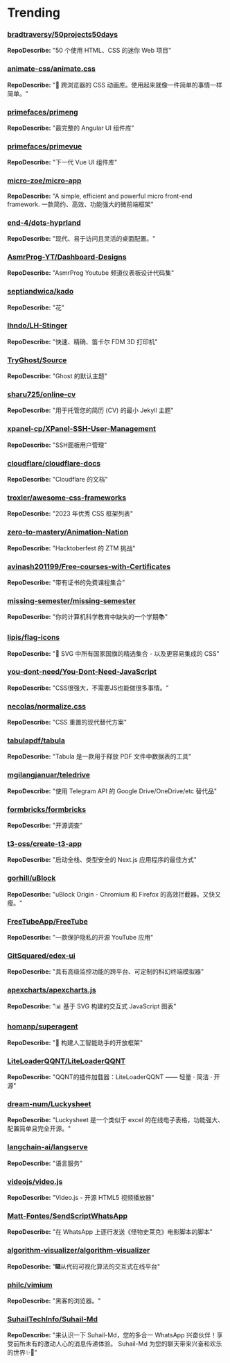 # Trending

### [bradtraversy/50projects50days](https://github.com/bradtraversy/50projects50days)
**RepoDescribe:** "50 个使用 HTML、CSS 的迷你 Web 项目"
  

### [animate-css/animate.css](https://github.com/animate-css/animate.css)
**RepoDescribe:** "🍿 跨浏览器的 CSS 动画库。使用起来就像一件简单的事情一样简单。"
  

### [primefaces/primeng](https://github.com/primefaces/primeng)
**RepoDescribe:** "最完整的 Angular UI 组件库"
  

### [primefaces/primevue](https://github.com/primefaces/primevue)
**RepoDescribe:** "下一代 Vue UI 组件库"
  

### [micro-zoe/micro-app](https://github.com/micro-zoe/micro-app)
**RepoDescribe:** "A simple, efficient and powerful micro front-end framework. 一款简约、高效、功能强大的微前端框架"
  

### [end-4/dots-hyprland](https://github.com/end-4/dots-hyprland)
**RepoDescribe:** "现代、易于访问且灵活的桌面配置。"
  

### [AsmrProg-YT/Dashboard-Designs](https://github.com/AsmrProg-YT/Dashboard-Designs)
**RepoDescribe:** "AsmrProg Youtube 频道仪表板设计代码集"
  

### [septiandwica/kado](https://github.com/septiandwica/kado)
**RepoDescribe:** "花"
  

### [lhndo/LH-Stinger](https://github.com/lhndo/LH-Stinger)
**RepoDescribe:** "快速、精确、笛卡尔 FDM 3D 打印机"
  

### [TryGhost/Source](https://github.com/TryGhost/Source)
**RepoDescribe:** "Ghost 的默认主题"
  

### [sharu725/online-cv](https://github.com/sharu725/online-cv)
**RepoDescribe:** "用于托管您的简历 (CV) 的最小 Jekyll 主题"
  

### [xpanel-cp/XPanel-SSH-User-Management](https://github.com/xpanel-cp/XPanel-SSH-User-Management)
**RepoDescribe:** "SSH面板用户管理"
  

### [cloudflare/cloudflare-docs](https://github.com/cloudflare/cloudflare-docs)
**RepoDescribe:** "Cloudflare 的文档"
  

### [troxler/awesome-css-frameworks](https://github.com/troxler/awesome-css-frameworks)
**RepoDescribe:** "2023 年优秀 CSS 框架列表"
  

### [zero-to-mastery/Animation-Nation](https://github.com/zero-to-mastery/Animation-Nation)
**RepoDescribe:** "Hacktoberfest 的 ZTM 挑战"
  

### [avinash201199/Free-courses-with-Certificates](https://github.com/avinash201199/Free-courses-with-Certificates)
**RepoDescribe:** "带有证书的免费课程集合"
  

### [missing-semester/missing-semester](https://github.com/missing-semester/missing-semester)
**RepoDescribe:** "你的计算机科学教育中缺失的一个学期📚"
  

### [lipis/flag-icons](https://github.com/lipis/flag-icons)
**RepoDescribe:** "🎏 SVG 中所有国家国旗的精选集合 - 以及更容易集成的 CSS"
  

### [you-dont-need/You-Dont-Need-JavaScript](https://github.com/you-dont-need/You-Dont-Need-JavaScript)
**RepoDescribe:** "CSS很强大，不需要JS也能做很多事情。"
  

### [necolas/normalize.css](https://github.com/necolas/normalize.css)
**RepoDescribe:** "CSS 重置的现代替代方案"
  

### [tabulapdf/tabula](https://github.com/tabulapdf/tabula)
**RepoDescribe:** "Tabula 是一款用于释放 PDF 文件中数据表的工具"
  

### [mgilangjanuar/teledrive](https://github.com/mgilangjanuar/teledrive)
**RepoDescribe:** "使用 Telegram API 的 Google Drive/OneDrive/etc 替代品"
  

### [formbricks/formbricks](https://github.com/formbricks/formbricks)
**RepoDescribe:** "开源调查"
  

### [t3-oss/create-t3-app](https://github.com/t3-oss/create-t3-app)
**RepoDescribe:** "启动全栈、类型安全的 Next.js 应用程序的最佳方式"
  

### [gorhill/uBlock](https://github.com/gorhill/uBlock)
**RepoDescribe:** "uBlock Origin - Chromium 和 Firefox 的高效拦截器。又快又瘦。"
  

### [FreeTubeApp/FreeTube](https://github.com/FreeTubeApp/FreeTube)
**RepoDescribe:** "一款保护隐私的开源 YouTube 应用"
  

### [GitSquared/edex-ui](https://github.com/GitSquared/edex-ui)
**RepoDescribe:** "具有高级监控功能的跨平台、可定制的科幻终端模拟器"
  

### [apexcharts/apexcharts.js](https://github.com/apexcharts/apexcharts.js)
**RepoDescribe:** "📊 基于 SVG 构建的交互式 JavaScript 图表"
  

### [homanp/superagent](https://github.com/homanp/superagent)
**RepoDescribe:** "🥷 构建人工智能助手的开放框架"
  

### [LiteLoaderQQNT/LiteLoaderQQNT](https://github.com/LiteLoaderQQNT/LiteLoaderQQNT)
**RepoDescribe:** "QQNT的插件加载器：LiteLoaderQQNT —— 轻量 · 简洁 · 开源"
  

### [dream-num/Luckysheet](https://github.com/dream-num/Luckysheet)
**RepoDescribe:** "Luckysheet 是一个类似于 excel 的在线电子表格，功能强大、配置简单且完全开源。"
  

### [langchain-ai/langserve](https://github.com/langchain-ai/langserve)
**RepoDescribe:** "语言服务"
  

### [videojs/video.js](https://github.com/videojs/video.js)
**RepoDescribe:** "Video.js - 开源 HTML5 视频播放器"
  

### [Matt-Fontes/SendScriptWhatsApp](https://github.com/Matt-Fontes/SendScriptWhatsApp)
**RepoDescribe:** "在 WhatsApp 上逐行发送《怪物史莱克》电影脚本的脚本"
  

### [algorithm-visualizer/algorithm-visualizer](https://github.com/algorithm-visualizer/algorithm-visualizer)
**RepoDescribe:** "🎆从代码可视化算法的交互式在线平台"
  

### [philc/vimium](https://github.com/philc/vimium)
**RepoDescribe:** "黑客的浏览器。"
  

### [SuhailTechInfo/Suhail-Md](https://github.com/SuhailTechInfo/Suhail-Md)
**RepoDescribe:** "来认识一下 Suhail-Md，您的多合一 WhatsApp 兴奋伙伴！享受前所未有的激动人心的消息传递体验。 Suhail-Md 为您的聊天带来兴奋和欢乐的世界✨🤖"
  